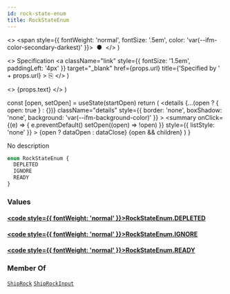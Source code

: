 ```yaml
---
id: rock-state-enum
title: RockStateEnum
---
```


  <>
    <span style={{ fontWeight: 'normal', fontSize: '.5em', color: 'var(--ifm-color-secondary-darkest)' }}>
      &nbsp;●&nbsp;
    </span>
  </>
)

  <>
    Specification
    <a
      className="link"
      style={{ fontSize: '1.5em', paddingLeft: '4px' }}
      target="_blank"
      href={props.url}
      title={'Specified by ' + props.url}
    >
      ⎘
    </a>
  </>
)

  <>
    <span className={props.class}>{props.text}</span>
  </>
)


  const [open, setOpen] = useState(startOpen)
  return (
    <details
      {...(open ? { open: true } : {})}
      className="details"
      style={{ border: 'none', boxShadow: 'none', background: 'var(--ifm-background-color)' }}
    >
      <summary
        onClick={(e) => {
          e.preventDefault()
          setOpen((open) => !open)
        }}
        style={{ listStyle: 'none' }}
      >
        {open ? dataOpen : dataClose}
      </summary>
      {open && children}
    </details>
  )
}

No description

```graphql
enum RockStateEnum {
  DEPLETED
  IGNORE
  READY
}
```

### Values

#### [<code style={{ fontWeight: 'normal' }}>RockStateEnum.<b>DEPLETED</b></code>](#)

#### [<code style={{ fontWeight: 'normal' }}>RockStateEnum.<b>IGNORE</b></code>](#)

#### [<code style={{ fontWeight: 'normal' }}>RockStateEnum.<b>READY</b></code>](#)

### Member Of

[`ShipRock`](/api/types/objects/ship-rock.mdx) <Badge class="badge badge--secondary badge--relation" text="object"/><Bullet />[`ShipRockInput`](/api/types/inputs/ship-rock-input.mdx) <Badge class="badge badge--secondary badge--relation" text="input"/>
